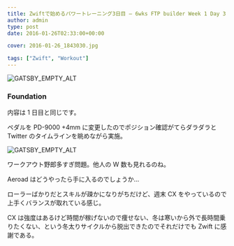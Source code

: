```yaml
---
title: Zwiftで始めるパワートレーニング3日目 – 6wks FTP builder Week 1 Day 3
author: admin
type: post
date: 2016-01-26T02:33:00+00:00

cover: 2016-01-26_1843030.jpg

tags: ["Zwift", "Workout"]
---
```


![GATSBY_EMPTY_ALT](./2016-01-26_1843030.jpg)

### Foundation

内容は 1 日目と同じです。

ペダルを PD-9000 +4mm に変更したのでポジション確認がてらダラダラと Twitter のタイムラインを眺めながら実施。

![GATSBY_EMPTY_ALT](./2016-01-26_1920052.jpg)

ワークアウト野郎多すぎ問題。他人の W 数も見れるのね。

Aeroad はどうやったら手に入るのでしょうか…

ローラーばかりだとスキルが疎かになりがちだけど、週末 CX をやっているので上手くバランスが取れている感じ。

CX は強度はあるけど時間が稼げないので痩せない、冬は寒いから外で長時間乗りたくない、という冬太りサイクルから脱出できたのでそれだけでも Zwift に感謝である。

<LinkBox isAmazonLink url="https://www.amazon.co.jp/dp/490531500X/" />

